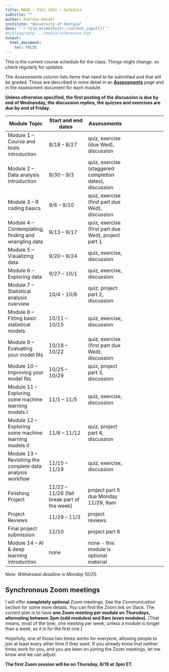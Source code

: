 ---
title: MADA – Fall 2021 – Schedule
subtitle: ""
author: Andreas Handel
institute: "University of Georgia"
date: "`r file.mtime(knitr::current_input())`"
#bibliography: ../media/references.bib
output: 
  html_document:
    toc: FALSE
---

This is the current course schedule for the class. Things might change, so check regularly for updates.


The _Assessments_ column lists items that need to be submitted and that will be graded. Those are described in more detail in an [__Assessments__](./Course_Assessments.html) page and in the assessment document for each module. 

__Unless otherwise specified, the first posting of the discussion is due by end of Wednesday, the discussion replies, the quizzes and exercises are due by end of Friday.__ 


| **Module Topic**   | **Start and end dates** | **Assessments** |
| --- | --- | --- | --- |
| Module 1 – Course and tools introduction | 8/18 – 8/27 | quiz, exercise (due Wed), discussion |
| Module 2 – Data analysis introduction  | 8/30 – 9/3 | quiz, exercise (staggered completion dates), discussion |
| Module 3 – R coding basics | 9/6 – 9/10 | quiz, exercise (first part due Wed), discussion  |
| Module 4 – Contemplating, finding and wrangling data | 9/13 – 9/17 | quiz, exercise (first part due Wed), project part 1|
| Module 5 – Visualizing data | 9/20 – 9/24 | quiz, exercise, discussion  |
| Module 6 – Exploring data | 9/27 – 10/1 | quiz, exercise, discussion  |
| Module 7 – Statistical analysis overview | 10/4 – 10/8 | quiz, project part 2, discussion  |
| Module 8 – Fitting basic statistical models | 10/11 – 10/15 | quiz, exercise, discussion  |
| Module 9 – Evaluating your model fits | 10/18 – 10/22 | quiz, exercise (first part due Wed), discussion  |
| Module 10 – Improving your model fits | 10/25 – 10/29 | quiz,  project part 3, discussion|
| Module 11 – Exploring some machine learning models I | 11/1 – 11/5 | quiz, exercise, discussion  |
| Module 12 – Exploring some machine learning models II | 11/8 – 11/12 | quiz, project part 4, discussion  |
| Module 13 – Revisiting the complete data analysis workflow | 11/15 – 11/19 | quiz, exercise, discussion  |
| Finishing Project | 11/22 – 11/26 (fall break part of the week) | project part 5 due Monday 11/29, 9am | 
| Project Reviews | 11/29 – 11/3 | project reviews | 
| Final project submission  | 12/10 |  project part 6 |
| Module 14 – AI & deep learning introduction | none | none - this module is optional material |

_Note: Withdrawal deadline is Monday 10/25._


## Synchronous Zoom meetings

I will offer **completely optional** Zoom meetings. See the _Communication_ section for some more details. You can find the Zoom link on Slack. The current plan is to have **one Zoom meeting per module on Thursdays, alternating between 3pm (odd modules) and 8am (even modules).** (That means, most of the time, one meeting per week, unless a module is longer than a week, as it is for the first one.)

Hopefully, one of those two times works for everyone, allowing people to join at least every other time if they want. If you already know that neither times work for you, and you are keen on joining the Zoom meetings, let me know and we can adjust.

**The first Zoom session will be on Thursday, 8/19 at 3pm ET.**

